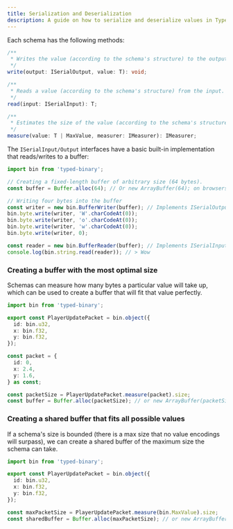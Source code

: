 ```yaml
---
title: Serialization and Deserialization
description: A guide on how to serialize and deserialize values in Typed Binary.
---
```


Each schema has the following methods:

```ts
/**
 * Writes the value (according to the schema's structure) to the output.
 */
write(output: ISerialOutput, value: T): void;

/**
 * Reads a value (according to the schema's structure) from the input.
 */
read(input: ISerialInput): T;

/**
 * Estimates the size of the value (according to the schema's structure)
 */
measure(value: T | MaxValue, measurer: IMeasurer): IMeasurer;
```

The `ISerialInput/Output` interfaces have a basic built-in implementation that reads/writes to a buffer:

```ts
import bin from 'typed-binary';

// Creating a fixed-length buffer of arbitrary size (64 bytes).
const buffer = Buffer.alloc(64); // Or new ArrayBuffer(64); on browsers.

// Writing four bytes into the buffer
const writer = new bin.BufferWriter(buffer); // Implements ISerialOutput
bin.byte.write(writer, 'W'.charCodeAt(0));
bin.byte.write(writer, 'o'.charCodeAt(0));
bin.byte.write(writer, 'w'.charCodeAt(0));
bin.byte.write(writer, 0);

const reader = new bin.BufferReader(buffer); // Implements ISerialInput
console.log(bin.string.read(reader)); // > Wow
```

### Creating a buffer with the most optimal size

Schemas can measure how many bytes a particular value will take up, which can be used
to create a buffer that will fit that value perfectly.

```ts
import bin from 'typed-binary';

export const PlayerUpdatePacket = bin.object({
  id: bin.u32,
  x: bin.f32,
  y: bin.f32,
});

const packet = {
  id: 0,
  x: 2.4,
  y: 1.6,
} as const;

const packetSize = PlayerUpdatePacket.measure(packet).size;
const buffer = Buffer.alloc(packetSize); // or new ArrayBuffer(packetSize) on the browser
```

### Creating a shared buffer that fits all possible values

If a schema's size is bounded (there is a max size that no value encodings will surpass), we can create a shared buffer
of the maximum size the schema can take.

```ts "bin.MaxValue"
import bin from 'typed-binary';

export const PlayerUpdatePacket = bin.object({
  id: bin.u32,
  x: bin.f32,
  y: bin.f32,
});

const maxPacketSize = PlayerUpdatePacket.measure(bin.MaxValue).size;
const sharedBuffer = Buffer.alloc(maxPacketSize); // or new ArrayBuffer(maxPacketSize) on the browser
```
